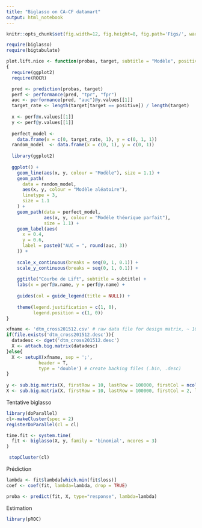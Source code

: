 ---
title: "Biglasso on CA-CF datamart"
output: html_notebook
---
```{r global_options, include=FALSE}
knitr::opts_chunk$set(fig.width=12, fig.height=8, fig.path='Figs/', warning=FALSE, message=FALSE)
```

```{r, message=FALSE}
require(biglasso)
require(bigtabulate)
```

```{r, echo=FALSE}
plot.lift.nice <- function(probas, target, subtitle = "Modèle", positive = 1)
{
  require(ggplot2)
  require(ROCR)

  pred <- prediction(probas, target)
  perf <- performance(pred, "tpr", "fpr")
  auc <- performance(pred, "auc")@y.values[[1]]
  target_rate <- length(target[target == positive]) / length(target)
  
  x <- perf@x.values[[1]]
  y <- perf@y.values[[1]]
  
  perfect_model <-
    data.frame(x = c(0, target_rate, 1), y = c(0, 1, 1))
  random_model  <- data.frame(x = c(0, 1), y = c(0, 1))
  
  library(ggplot2)
  
  ggplot() +
    geom_line(aes(x, y, colour = "Modèle"), size = 1.1) +
    geom_path(
      data = random_model,
      aes(x, y, colour = "Modèle aléatoire"),
      linetype = 3,
      size = 1.1
    ) +
    geom_path(data = perfect_model,
              aes(x, y, colour = "Modéle théorique parfait"),
              size = 1.1) +
    geom_label(aes(
      x = 0.4,
      y = 0.6,
      label = paste0("AUC = ", round(auc, 3))
    )) +
    
    scale_x_continuous(breaks = seq(0, 1, 0.1)) +
    scale_y_continuous(breaks = seq(0, 1, 0.1)) +
    
    ggtitle("Courbe de Lift", subtitle = subtitle) +
    labs(x = perf@x.name, y = perf@y.name) +
    
    guides(col = guide_legend(title = NULL)) +
    
    theme(legend.justification = c(1, 0),
          legend.position = c(1, 0))
}
```


```{r}
xfname <- 'dtm_cross201512.csv' # raw data file for design matrix, ~ 1GB
if(file.exists('dtm_cross201512.desc')){
  datadesc <- dget('dtm_cross201512.desc')
  X <- attach.big.matrix(datadesc)
}else{
  X <- setupX(xfname, sep = ';',
            header = T,
            type = 'double') # create backing files (.bin, .desc)
}
  
y <- sub.big.matrix(X, firstRow = 10, lastRow = 100000, firstCol = ncol(X), lastCol = ncol(X))
X <- sub.big.matrix(X, firstRow = 10, lastRow = 100000, firstCol = 2, lastCol = ncol(X)-1)

```

Tentative biglasso
```{r}

library(doParallel)
cl<-makeCluster(spec = 2)
registerDoParallel(cl = cl)

time.fit <- system.time(
  fit <- biglasso(X, y, family = 'binomial', ncores = 3)
)

 stopCluster(cl)
```

Prédiction

```{r}
lambda <- fit$lambda[which.min(fit$loss)]
coef <- coef(fit, lambda=lambda, drop = TRUE)

proba <- predict(fit, X, type="response", lambda=lambda)

```

Estimation

```{r}
library(pROC)



```

